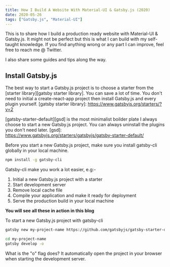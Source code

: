 ```yaml
---
title: How I Build A Website With Material-UI & Gatsby.js (2020)
date: 2020-05-26
tags: ["Gatsby.js", "Material-UI"]
---
```



This is to share how I build a production ready website with Material-UI & Gatsby.js.
It might not be perfect but this is what I can build with my self-taught knowledge.
If you find anything wrong or any part I can improve, feel free to reach me @ Twitter.

<MyTwitter />

I also share some guides and tips along the way.

## Install Gatsby.js

The best way to start a Gatsby.js project is to choose a starter from the [starter library][gatsby starter library].
You can save a lot of time.
You don't need to initial a create-react-app project then install Gatsby.js and every plugin yourself.
[gatsby starter library]: https://www.gatsbyjs.org/starters/?v=2

[gatsby-starter-default][gsd] is the most minimalist boilder plate I always choose to start a new Gatsby.js project.
You can always uninstall the plugins you don't need later.
[gsd]: https://www.gatsbyjs.org/starters/gatsbyjs/gatsby-starter-default/

Before you start a new Gatsby.js project, make sure you install gatsby-cli globally in your local machine.

```sh
npm install -g gatsby-cli
```

Gatsby-cli make you work a lot easier, e.g:-

1. Initial a new Gatsby.js project with a starter
2. Start development server
3. Remove local cache file
4. Compile your application and make it ready for deployment
5. Serve the production build in your local machine

**You will see all these in action in this blog**

To start a new Gatsby.js project with gatsby-cli

```sh
gatsby new my-project-name https://github.com/gatsbyjs/gatsby-starter-default

cd my-project-name
gatsby develop -o
```

What is the "o" flag does?
It automatically open the project in your browser when starting the development server.
